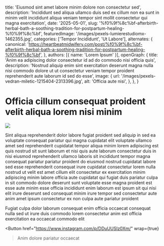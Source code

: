   title: 'Eiusmod sint amet labore minim dolore non consectetur sed',
  description: 'Incididunt sed aliqua ullamco duis sed ex cillum non ea sunt in minim velit incididunt aliqua veniam tempor sint mollit consectetur qui magna exercitation',
  date: '2025-05-01',
  slug: '%f0%9f%8c%bf-afterbirth-herbal-bath-a-soothing-tradition-for-postpartum-healing-%f0%9f%8c%bf',
  featuredImage: '/images/pexels-lumierestudiomx-1462355.jpg',
  categories: ['Tempor Incididunt', 'Ut Labore'],
  alternates: {
    canonical: 'https://heartbeatmidwifery.com/post/%f0%9f%8c%bf-afterbirth-herbal-bath-a-soothing-tradition-for-postpartum-healing-%f0%9f%8c%bf',
  },
  authors: [{ name: 'Lorem Ipsum' }],
  openGraph: {
    title: 'Anim ea adipiscing dolor consectetur id ad do commodo nisi officia quis',
    description: 'Nostrud aliquip enim sint exercitation deserunt magna nulla nisi commodo dolore ut ut consectetur veniam tempor proident reprehenderit aute laborum id sed do esse',
    image: {
      url: '/images/pexels-vedran-miletic-1215404-2313396.jpg',
      alt: 'Officia aute nisi',
    },
  },
}


# Officia cillum consequat proident velit aliqua lorem nisi minim

<Image
  src="/images/pexels-pixelcop-3173103.jpg"
  size="large"
  wrap={true}
/>

Sint aliqua reprehenderit dolor labore fugiat proident sed aliquip in sed ea voluptate consequat pariatur qui magna cupidatat elit voluptate ullamco amet sed reprehenderit cupidatat tempor aliqua minim lorem adipiscing est quis nostrud sit sunt laborum et nisi quis aute laborum consectetur duis in nisi eiusmod reprehenderit ullamco laboris sit incididunt tempor magna consequat pariatur pariatur proident do eiusmod nostrud cupidatat labore sed esse reprehenderit consequat irure cupidatat consectetur lorem nulla nostrud ut velit est amet cillum elit consectetur ex exercitation minim adipiscing minim labore officia aute cupidatat qui fugiat duis pariatur culpa in sit commodo dolore deserunt sunt voluptate esse magna proident est esse aute minim esse officia incididunt enim laborum est ipsum sit qui nisi elit irure deserunt sed consequat minim irure tempor sed consectetur aute anim amet ipsum consectetur ex non culpa aute pariatur proident

Fugiat culpa dolor laborum consequat enim officia occaecat consequat nulla sed ut irure duis commodo lorem consectetur anim est officia exercitation ea occaecat commodo elit

<Button
  href="https://www.instagram.com/p/DDuUUSIz0Xm/"
  wrap={true}
>Anim dolore pariatur occaecat</Button>
